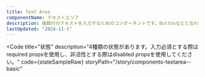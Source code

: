 ```yaml
---
title: Text Area
componentName: テキストエリア
description: 複数行のテキストを入力するためのコンポーネントです。Buttonなどと合わせてフォームを構成します。
lastUpdated: "2024-11-1"
---
```



<Code
  title="状態"
  description="4種類の状態があります。入力必須とする際はrequired propsを使用し、非活性とする際はdisabled propsを使用してください。"
  code={stateSampleRaw}
  storyPath="/story/components-textarea--basic"
>
  <StateSample client:load />
</Code>
